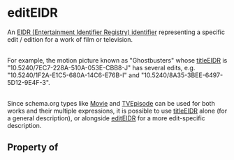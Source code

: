   

# editEIDR

An <a href="https://eidr.org/">EIDR</Link> (Entertainment Identifier Registry) <Link href="/identifier">identifier</a> representing a specific edit / edition for a work of film or television.<br/><br/>

For example, the motion picture known as "Ghostbusters" whose <a class="localLink" href="/titleEIDR">titleEIDR</a> is "10.5240/7EC7-228A-510A-053E-CBB8-J" has several edits, e.g. "10.5240/1F2A-E1C5-680A-14C6-E76B-I" and "10.5240/8A35-3BEE-6497-5D12-9E4F-3".<br/><br/>

Since schema.org types like <a class="localLink" href="/Movie">Movie</a> and <a class="localLink" href="/TVEpisode">TVEpisode</a> can be used for both works and their multiple expressions, it is possible to use <a class="localLink" href="/titleEIDR">titleEIDR</a> alone (for a general description), or alongside <a class="localLink" href="/editEIDR">editEIDR</a> for a more edit-specific description.

## Property of



